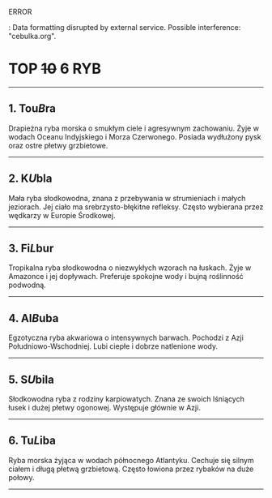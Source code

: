 <p class="error">ERROR</p>:  Data formatting disrupted by external service. Possible interference: "cebulka.org".

# TOP ~~10~~ 6 RYB

-----
## 1. Tou***B***ra
Drapieżna ryba morska o smukłym ciele i agresywnym zachowaniu. Żyje w wodach Oceanu Indyjskiego i Morza Czerwonego. Posiada wydłużony pysk oraz ostre płetwy grzbietowe.

-----
## 2. K***U***bla
Mała ryba słodkowodna, znana z przebywania w strumieniach i małych jeziorach. Jej ciało ma srebrzysto-błękitne refleksy. Często wybierana przez wędkarzy w Europie Środkowej.

-----
## 3. Fi***L***bur
Tropikalna ryba słodkowodna o niezwykłych wzorach na łuskach. Żyje w Amazonce i jej dopływach. Preferuje spokojne wody i bujną roślinność podwodną.

-----
## 4. Al***B***uba
Egzotyczna ryba akwariowa o intensywnych barwach. Pochodzi z Azji Południowo-Wschodniej. Lubi ciepłe i dobrze natlenione wody.

-----
## 5. S***U***bila
Słodkowodna ryba z rodziny karpiowatych. Znana ze swoich lśniących łusek i dużej płetwy ogonowej. Występuje głównie w Azji.

-----
## 6. Tu***L***iba
Ryba morska żyjąca w wodach północnego Atlantyku. Cechuje się silnym ciałem i długą płetwą grzbietową. Często łowiona przez rybaków na duże połowy.

-----
